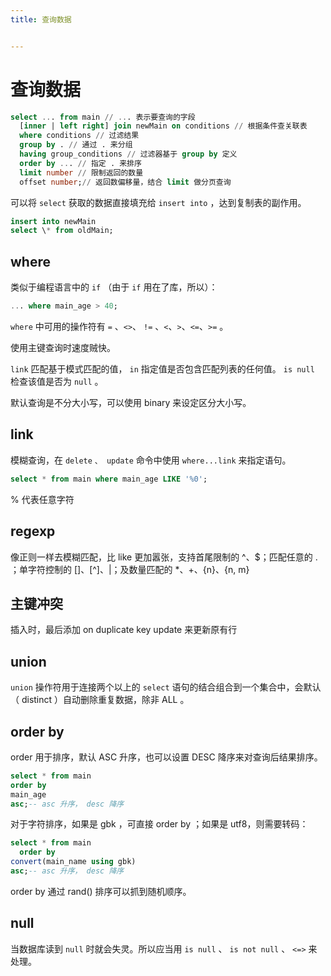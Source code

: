 ```yaml
---
title: 查询数据


---
```


# 查询数据

```sql
select ... from main // ... 表示要查询的字段
  [inner | left right] join newMain on conditions // 根据条件查关联表
  where conditions // 过滤结果
  group by . // 通过 . 来分组
  having group_conditions // 过滤器基于 group by 定义
  order by ... // 指定 . 来排序
  limit number // 限制返回的数量
  offset number;// 返回数偏移量，结合 limit 做分页查询
```

可以将 `select` 获取的数据直接填充给 `insert into` ，达到复制表的副作用。

```sql
insert into newMain
select \* from oldMain;
```

## where

类似于编程语言中的 `if` （由于 `if` 用在了库，所以）：

```sql
... where main_age > 40;
```

`where` 中可用的操作符有 `=` 、`<>`、 `!=` 、`<`、`>`、`<=`、`>=` 。

使用主键查询时速度贼快。

`link` 匹配基于模式匹配的值， `in` 指定值是否包含匹配列表的任何值。 `is null` 检查该值是否为 `null` 。

默认查询是不分大小写，可以使用 binary 来设定区分大小写。

## link

模糊查询，在 `delete` `、 update` 命令中使用 `where...link` 来指定语句。

```sql
select * from main where main_age LIKE '%0';
```

% 代表任意字符

## regexp

像正则一样去模糊匹配，比 like 更加嚣张，支持首尾限制的 ^、$；匹配任意的 . ；单字符控制的 []、[^]、|；及数量匹配的 \*、+、{n}、{n, m}

## 主键冲突

插入时，最后添加 on duplicate key update 来更新原有行

## union

`union` 操作符用于连接两个以上的 `select` 语句的结合组合到一个集合中，会默认（ distinct ）自动删除重复数据，除非 ALL 。

## order by

order 用于排序，默认 ASC 升序，也可以设置 DESC 降序来对查询后结果排序。

```sql
select * from main
order by
main_age
asc;-- asc 升序， desc 降序
```

对于字符排序，如果是 gbk ，可直接 order by ；如果是 utf8，则需要转码：

```sql
select * from main
  order by
convert(main_name using gbk)
asc;-- asc 升序， desc 降序
```

order by 通过 rand() 排序可以抓到随机顺序。

## null

当数据库读到 `null` 时就会失灵。所以应当用 `is null` 、 `is not null` 、 `<=>` 来处理。

            